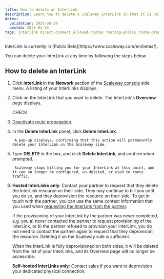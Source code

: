 ```yaml
---
title: How to delete an InterLink
description: Learn how to delete a Scaleway InterLink so that it is correctly deprovisioned on both the Scaleway side and (if relevant) the partner side. Follow our step by step guide.
dates:
  validation: 2025-08-29
  posted: 2025-03-18
tags: interlink direct-connect allowed-routes routing-policy route-propagation whitelist range IP announcements BGP
---
```



<Message type="note">
InterLink is currently in [Public Beta](https://www.scaleway.com/en/betas/).
</Message>

You can delete your InterLink at any time by following the steps below.

## How to delete an InterLink

1. Click **InterLink** in the **Network** section of the [Scaleway console](https://console.scaleway.com) side menu. A listing of your InterLinks displays.

2. Click on the InterLink that you want to delete. The InterLink's **Overview** page displays.

    <Lightbox image={scalewayInterlinkOverviewUp} alt="A screen in the Scaleway console shows an overview of an InterLink's partner, location, region, bandwidth, creation date, pairing key, and IPv4/IPv6 connectivity status. Underneath are the 'Attached VPC', 'Route propagation' and 'Tags' panels." />  CHECK

3. [Deactivate route propagation](/interlink/how-to/configure-interlink/#how-to-deactivate-route-propagation).

4. In the **Delete InterLink** panel, click **Delete InterLink**. 

        A pop-up displays, confirming that this action will permanently delete your InterLink on the Scaleway side.

5. Type **DELETE** in the box, and click **Delete InterLink**, and confirm when prompted.

        Scaleway stops billing you for your InterLink at this point, and it can no longer be configured, un-deleted, or used to route traffic.

6. **Hosted InterLinks only**: Contact your partner to request that they delete the InterLink resource on their side. They may continue to bill you until you do so, and they deprovision the resource on their side. To get in touch with the partner, you can use the same contact information that you used when [requesting the InterLink from the partner](/interlink/how-to/complete-provisioning/).

    <Message type="note">
    If the provisioning of your InterLink by the partner was never completed, e.g. you a) never contacted the partner to request provisioning of the InterLink, or b) the partner refused to provision your InterLink, you do not need to contact the partner again to request that they deprovision the resource. Deleting it on the Scaleway side is sufficient. 
    </Message>

    When the InterLink is fully deprovisioned on both sides, it will be deleted from the list of your InterLinks, and its Overview page will no longer be accessible.

    **Self-hosted InterLinks only**: [Contact sales](https://www.scaleway.com/en/contact-sales/) if you want to deprovision your dedicated physical connection.
